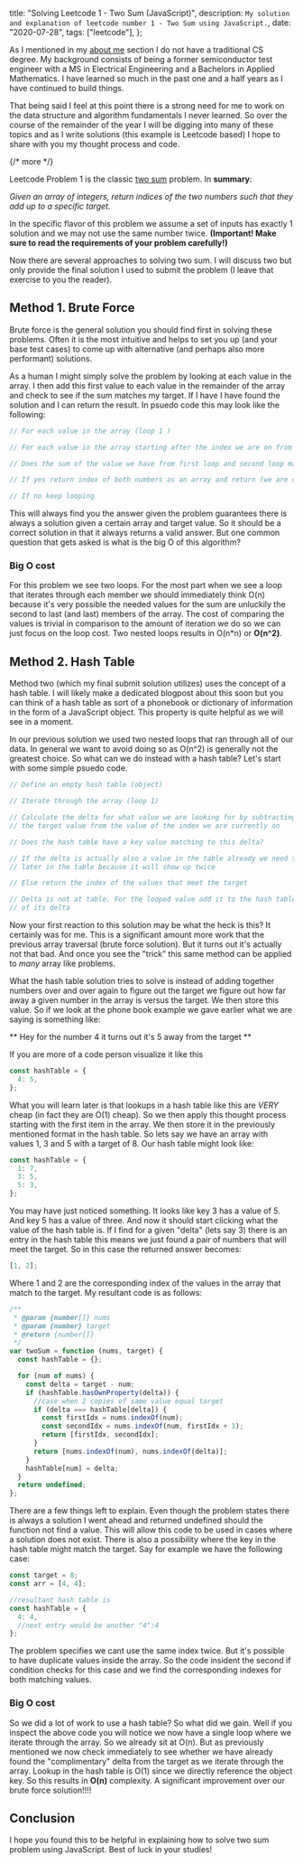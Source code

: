   title: "Solving Leetcode 1 - Two Sum (JavaScript)",
  description: `My solution and explanation of leetcode number 1 - Two Sum using JavaScript.`,
  date: "2020-07-28",
  tags: ["leetcode"],
};

As I mentioned in my [about me](/about) section I do not have a traditional CS degree. My background consists of being a former semiconductor test engineer with a MS in Electrical Engineering and a Bachelors in Applied Mathematics. I have learned so much in the past one and a half years as I have continued to build things.

That being said I feel at this point there is a strong need for me to work on the data structure and algorithm fundamentals I never learned. So over the course of the remainder of the year I will be digging into many of these topics and as I write solutions (this example is Leetcode based) I hope to share with you my thought process and code.

{/* more */}

Leetcode Problem 1 is the classic [two sum](https://leetcode.com/problems/two-sum/) problem. In **summary**:

_Given an array of integers, return indices of the two numbers such that they add up to a specific target._

In the specific flavor of this problem we assume a set of inputs has exactly 1 solution and we may not use the same number twice. **(Important! Make sure to read the requirements of your problem carefully!)**

Now there are several approaches to solving two sum. I will discuss two but only provide the final solution I used to submit the problem (I leave that exercise to you the reader).

## Method 1. Brute Force

Brute force is the general solution you should find first in solving these problems. Often it is the most intuitive and helps to set you up (and your base test cases) to come up with alternative (and perhaps also more performant) solutions.

As a human I might simply solve the problem by looking at each value in the array. I then add this first value to each value in the remainder of the array and check to see if the sum matches my target. If I have I have found the solution and I can return the result. In psuedo code this may look like the following:

```js
// For each value in the array (loop 1 )

// For each value in the array starting after the index we are on from loop 1 (loop 2)

// Does the sum of the value we have from first loop and second loop match target?

// If yes return index of both numbers as an array and return (we are done)

// If no keep looping
```

This will always find you the answer given the problem guarantees there is always a solution given a certain array and target value. So it should be a correct solution in that it always returns a valid answer. But one common question that gets asked is what is the big O of this algorithm?

### Big O cost

For this problem we see two loops. For the most part when we see a loop that iterates through each member we should immediately think O(n) because it's very possible the needed values for the sum are unluckily the second to last (and last) members of the array. The cost of comparing the values is trivial in comparison to the amount of iteration we do so we can just focus on the loop cost. Two nested loops results in O(n\*n) or **O(n^2)**.

## Method 2. Hash Table

Method two (which my final submit solution utilizes) uses the concept of a hash table. I will likely make a dedicated blogpost about this soon but you can think of a hash table as sort of a phonebook or dictionary of information in the form of a JavaScript object. This property is quite helpful as we will see in a moment.

In our previous solution we used two nested loops that ran through all of our data. In general we want to avoid doing so as O(n^2) is generally not the greatest choice. So what can we do instead with a hash table? Let's start with some simple psuedo code.

```js
// Define an empty hash table (object)

// Iterate through the array (loop 1)

// Calculate the delta for what value we are looking for by subtracting
// the target value from the value of the index we are currently on

// Does the hash table have a key value matching to this delta?

// If the delta is actually also a value in the table already we need to find its "twin"
// later in the table because it will show up twice

// Else return the index of the values that meet the target

// Delta is not at table. For the looped value add it to the hash table with a value
// of its delta
```

Now your first reaction to this solution may be what the heck is this? It certainly was for me. This is a significant amount more work that the previous array traversal (brute force solution). But it turns out it's actually not that bad. And once you see the "trick" this same method can be applied to _many_ array like problems.

What the hash table solution tries to solve is instead of adding together numbers over and over again to figure out the target we figure out how far away a given number in the array is versus the target. We then store this value. So if we look at the phone book example we gave earlier what we are saying is something like:

** Hey for the number 4 it turns out it's 5 away from the target **

If you are more of a code person visualize it like this

```js
const hashTable = {
  4: 5,
};
```

What you will learn later is that lookups in a hash table like this are _VERY_ cheap (in fact they are O(1) cheap). So we then apply this thought process starting with the first item in the array. We then store it in the previously mentioned format in the hash table. So lets say we have an array with values 1, 3 and 5 with a target of 8. Our hash table might look like:

```js
const hashTable = {
  1: 7,
  3: 5,
  5: 3,
};
```

You may have just noticed something. It looks like key 3 has a value of 5. And key 5 has a value of three. And now it should start clicking what the value of the hash table is. If I find for a given "delta" (lets say 3) there is an entry in the hash table this means we just found a pair of numbers that will meet the target. So in this case the returned answer becomes:

```js
[1, 2];
```

Where 1 and 2 are the corresponding index of the values in the array that match to the target. My resultant code is as follows:

```js
/**
 * @param {number[]} nums
 * @param {number} target
 * @return {number[]}
 */
var twoSum = function (nums, target) {
  const hashTable = {};

  for (num of nums) {
    const delta = target - num;
    if (hashTable.hasOwnProperty(delta)) {
      //case when 2 copies of same value equal target
      if (delta === hashTable[delta]) {
        const firstIdx = nums.indexOf(num);
        const secondIdx = nums.indexOf(num, firstIdx + 1);
        return [firstIdx, secondIdx];
      }
      return [nums.indexOf(num), nums.indexOf(delta)];
    }
    hashTable[num] = delta;
  }
  return undefined;
};
```

There are a few things left to explain. Even though the problem states there is always a solution I went ahead and returned undefined should the function not find a value. This will allow this code to be used in cases where a solution does not exist. There is also a possibility where the key in the hash table might match the target. Say for example we have the following case:

```js
const target = 8;
const arr = [4, 4];

//resultant hash table is
const hashTable = {
  4: 4,
  //next entry would be another "4":4
};
```

The problem specifies we cant use the same index twice. But it's possible to have duplicate values inside the array. So the code insident the second if condition checks for this case and we find the corresponding indexes for both matching values.

### Big O cost

So we did a lot of work to use a hash table? So what did we gain. Well if you inspect the above code you will notice we now have a single loop where we iterate through the array. So we already sit at O(n). But as previously mentioned we now check immediately to see whether we have already found the "complimentary" delta from the target as we iterate through the array. Lookup in the hash table is O(1) since we directly reference the object key. So this results in **O(n)** complexity. A significant improvement over our brute force solution!!!!

## Conclusion

I hope you found this to be helpful in explaining how to solve two sum problem using JavaScript. Best of luck in your studies!
